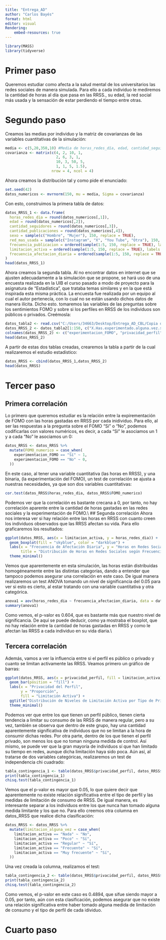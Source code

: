 ```yaml
---
title: "Entrega_AD"
author: "Carlos Bayés"
format: html
editor: visual
Rendering:
    embed-resources: true
---
```

```r
library(MASS)
library(tidyverse)
```

# Primer paso
Queremos estudiar como afecta a la salud mental de los universitarios las redes sociales de manera simulada. Para ello a cada individuo le mediremos la cantidad de horas al día que pasa en las RRSS., su edad, la red social más usada y la sensación de estar perdiendo el tiempo entre otras.

# Segundo paso
Creamos las medias por individuo y la matriz de covarianzas de las variables cuantitativas de la simulación:

```r
media <- c(5,20,350,10) #Media de horas_redes_día, edad, cantidad_seguidores, cantidad_publicaciones
covarianza <- matrix(c(4, 2, 10, 1,
                       2, 6, 3, 1,
                       10, 3, 50, 5,
                       1, 1, 5, 1.5), 
                     nrow = 4, ncol = 4)
```

Ahora creamos la distribución tal y como pide el enunciado:
```r
set.seed(42)
datos_numericos <- mvrnorm(150, mu = media, Sigma = covarianza)
```

Con esto, construimos la primera tabla de datos:
```r
datos_RRSS_1 <- data.frame(
  horas_redes_dia = round(datos_numericos[,1]),
  edad = round(datos_numericos[,2]),
  cantidad_seguidores = round(datos_numericos[,3]),
  cantidad_publicaciones = round(datos_numericos[,4]),
  sexo = sample(c("Hombre", "Mujer"), 150, replace = TRUE),
  red_mas_usada = sample(c("Instagram", "X", "You Tube", "Otra"), 150, replace = TRUE),
  frecuencia_publicacion = ordered(sample(1:5, 150, replace = TRUE), labels = c("Nunca", "Anual", "Mensula", "Semanal", "Diario")),
  limitacion_activa = ordered(sample(1:5, 150, replace = TRUE), labels = c("Nada", "Poco", "Regular", "Frecuente", "Muy Frecuente")),
  frecuencia_afectacion_diaria = ordered(sample(1:5, 150, replace = TRUE), labels = c("Nada", "Poco", "Regular", "Frecuente", "Muy Frecuente"))
)
head(datos_RRSS_1)
```

Ahora creamos la segunda tabla. Al no encontrar datos en internet que se ajusten adecuadamente a la simulación que se propone, se hará uso de una encuesta realizada en la UIB el curso pasado a modo de proyecto para la asignatura de "Estadística", que trataba temas similares y en la que está inspirada esta misma práctica. La encuesta fue realizada por un equipo al cual el autor pertenecía, con lo cual no se están usando dichos datos de manera ilícita. Dicho esto. tomaremos las variables de las preguntas sobre los sentimientos FOMO y sobre si los perfiles en RRSS de los individuos son públicos o privados. Creémosla:
```r
datos_tabla2 <- read.csv("C:/Users/34663/Desktop/Entrega_AD_CBL/Copia de El Rol de las Redes Sociales en la Salud Mental (respuestas) - Respuestas de formulario 1.csv")
datos_RRSS_2 <- datos_tabla2[1:150, c("X.Has.experimentado.alguna.vez.sentimientos.de.FOMO..miedo.a.perderse.algo..al.ver.las.publicaciones.de.otras.personas.en.redes.sociales.", "En.la.red.social.que.más.seguidores.tengas...tu.perfil.es.público.o.privado.")]
colnames(datos_RRSS_2) <- c("experimentacion_FOMO", "privacidad_perfil")
head(datos_RRSS_2)
```
A partir de estas dos tablas creadas, crearemos la tabla a partir de la cual realizaremos el estudio estadístico:
```r
datos_RRSS <- cbind(datos_RRSS_1,datos_RRSS_2)
head(datos_RRSS)
```

# Tercer paso

## Primera correlación
Lo primero que queremos estudiar es la relación entre la expirementación de FOMO con las horas gastadas en RRSS por cada inidividuo. Para ello, al ser las respuestas a la pregunta sobre el FOMO "Sí" o "No", podemos codificarlas con valores numéricos, es decir, a cada "Sí" le asociamos un $1$ y a cada "No" le asociamos un $0$:
```r
datos_RRSS <- datos_RRSS %>%
  mutate(FOMO_numerico = case_when(
    experimentacion_FOMO == "Sí" ~ 1,
    experimentacion_FOMO == "No" ~ 0,
  ))
```

En este caso, al tener una variable cuantitativa (las horas en RRSS), y una binaria, (la experimentación del FOMO), un test de correlación se ajusta a nuestras necesidades, ya que son dos variables cuantitativas:
```r
cor.test(datos_RRSS$horas_redes_dia, datos_RRSS$FOMO_numerico)
```
Podemos ver que la correlación es bastante crecana a $0$, por tanto, no hay correlación aparente entre la cantidad de horas gastadas en las redes sociales y la experimentación de FOMO.\\
## Segunda correlación
Ahora nos interesa ver si hay relación entre las horas en RRSS con cuanto creen los individuos observados que las RRSS afectan su vida. Para ello graficaremos los resultados:
```r
ggplot(datos_RRSS, aes(x = limitacion_activa, y = horas_redes_dia)) +
  geom_boxplot(fill = "skyblue", color = "darkblue") +
  labs(x = "Frecuencia de Afectación Diaria", y = "Horas en Redes Sociales", 
       title = "Distribución de Horas en Redes Sociales según Frecuencia de Afectación Diaria") +
  theme_minimal()
```
Vemos que aparentemente en esta simulación, las horas están distribuidas homogéneamente entre las distintas categorías, dando a entender que tampoco podemos asegurar una correlación en este caso. De igual manera realizaremos un test ANOVA tomando un nivel de significancia del $0.05$ para ver si esto es cierto, al estar tratando con una variable cuantitativa y otra categórica.
```r
anova1 = aov(horas_redes_dia ~ frecuencia_afectacion_diaria, data = datos_RRSS)
summary(anova1)
```
Como vemos, el p-valor es $0.604$, que es bastante más que nuestro nivel de significancia. De aquí se puede deducir, como ya mostraba el boxplot, que no hay relación entre la cantidad de horas gastadas en RRSS y como le afectan las RRSS a cada individuo en su vida diaria.\\

## Tercera correlación
Además, vamos a ver la influencia entre si el perfil es público o privado y cuanto se limitan activamente las RRSS. Veamos primero un gráfico de barras:
```r
ggplot(datos_RRSS, aes(x = privacidad_perfil, fill = limitacion_activa)) +
  geom_bar(position = "fill") +  
  labs(x = "Privacidad del Perfil", 
       y = "Proporción", 
       fill = "Limitación Activa") +
  ggtitle("Distribución de Niveles de Limitación Activa por Tipo de Privacidad") +
  theme_minimal()
```
Podemos ver que entre los que tienen un perfil público, tienen cierta tendencia a limitar su consumo de las RRSS de manera regular, pero a su vez, también se observa que dentro de este grupo, hay una cantidad aparentemente significativa de individuos que no se limitan a la hora de consumir dichas redes. Por otra parte, dentro de los que tienen el perfil privado, son menos los que no toman ninguna medida de control. Así mismo, se puede ver que la gran mayoría de individuos sí que han limitado su tiempo en redes, aunque dicha limitación haya sido poca. Aún así, al tratarse de dos variables categóricas, realizaremos un test de independencia chi cuadrado:
```r
tabla_contingencia_1 <- table(datos_RRSS$privacidad_perfil, datos_RRSS$limitacion_activa)
print(tabla_contingencia_1)
chisq.test(tabla_contingencia_1)
```
Vemos que el p-valor es mayor que $0.05$, lo que quiere decir que aparentemente no existe relación significativa entre el tipo de perfil y las medidas de limitación de consumo de RRSS. De igual manera, es interesante separar a los individuos entre los que nunca han tomado alguna medida limitante y los que no. Para ello creemos otra columna en datos_RRSS que realice dicha clasificación:
```r
datos_RRSS <- datos_RRSS %>%
  mutate(limitacion_alguna_vez = case_when(
    limitacion_activa == "Nada" ~ "No",
    limitacion_activa == "Poco" ~ "Sí",
    limitacion_activa == "Regular" ~ "Sí",
    limitacion_activa == "Frecuente" ~ "Sí",
    limitacion_activa == "Muy frecuente" ~ "Sí",
  ))
```
Una vez creada la columna, realizamos el test:
```r
tabla_contingencia_2 <- table(datos_RRSS$privacidad_perfil, datos_RRSS$limitacion_alguna_vez)
print(tabla_contingencia_2)
chisq.test(tabla_contingencia_2)
```
Como vemos, el p-valor en este caso es $0.4894$, que sifue siendo mayor a $0.05$, por tanto, aún con esta clasificación, podemos asegurar que no existe una relación significativa entre haber tomado alguna medida de limitación de consumo y el tipo de perfil de cada idividuo.

# Cuarto paso

